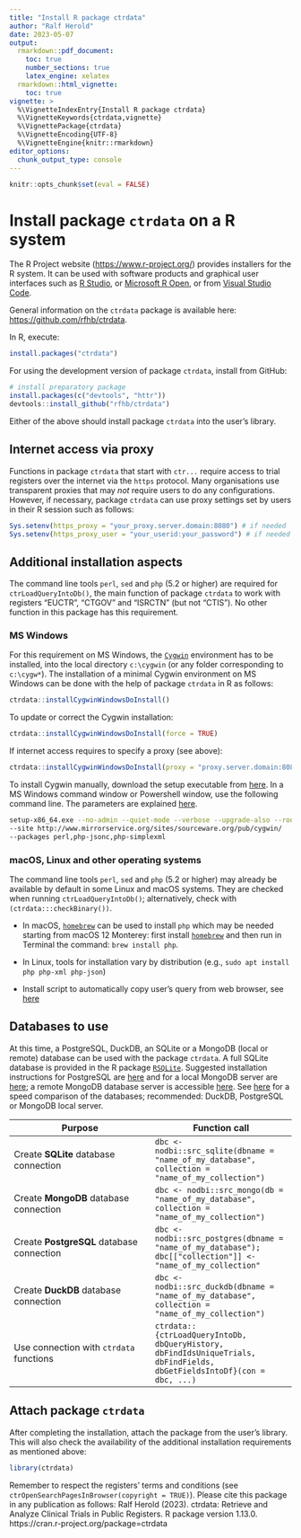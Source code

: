 ```yaml
---
title: "Install R package ctrdata"
author: "Ralf Herold"
date: 2023-05-07
output:
  rmarkdown::pdf_document:
    toc: true
    number_sections: true
    latex_engine: xelatex
  rmarkdown::html_vignette:
    toc: true
vignette: >
  %\VignetteIndexEntry{Install R package ctrdata}
  %\VignetteKeywords{ctrdata,vignette}
  %\VignettePackage{ctrdata}
  %\VignetteEncoding{UTF-8}
  %\VignetteEngine{knitr::rmarkdown}
editor_options:
  chunk_output_type: console
---
```


```r
knitr::opts_chunk$set(eval = FALSE)
```

# Install package `ctrdata` on a R system

The R Project website ([https://www.r-project.org/](https://www.r-project.org/)) provides installers for the R system. It can be used with software products and graphical user interfaces such as [R Studio](https://www.rstudio.com/products/RStudio/), or [Microsoft R Open](https://mran.microsoft.com/open/), or from [Visual Studio Code](https://marketplace.visualstudio.com/items?itemName=Ikuyadeu.r).

General information on the `ctrdata` package is available here: [https://github.com/rfhb/ctrdata](https://github.com/rfhb/ctrdata).

In R, execute:

```r
install.packages("ctrdata")
```

For using the development version of package `ctrdata`, install from GitHub:

```r
# install preparatory package
install.packages(c("devtools", "httr"))
devtools::install_github("rfhb/ctrdata")
```

Either of the above should install package `ctrdata` into the user's library.

## Internet access via proxy

Functions in package `ctrdata` that start with `ctr...` require access to trial registers over the internet via the `https` protocol. Many organisations use transparent proxies that may _not_ require users to do any configurations. However, if necessary, package `ctrdata` can use proxy settings set by users in their R session such as follows:

```r
Sys.setenv(https_proxy = "your_proxy.server.domain:8080") # if needed
Sys.setenv(https_proxy_user = "your_userid:your_password") # if needed
```

## Additional installation aspects

The command line tools `perl`, `sed` and `php` (5.2 or higher) are required for `ctrLoadQueryIntoDb()`, the main function of package `ctrdata` to work with registers "EUCTR", "CTGOV" and "ISRCTN" (but not "CTIS"). No other function in this package has this requirement.

### MS Windows

For this requirement on MS Windows, the [`Cygwin`](https://cygwin.org/install.html) environment has to be installed, into the local directory `c:\cygwin` (or any folder corresponding to `c:\cygw*`). The installation of a minimal Cygwin environment on MS Windows can be done with the help of package `ctrdata` in R as follows:

```r
ctrdata::installCygwinWindowsDoInstall()
```

To update or correct the Cygwin installation:

```r
ctrdata::installCygwinWindowsDoInstall(force = TRUE)
```

If internet access requires to specify a proxy (see above):

```r
ctrdata::installCygwinWindowsDoInstall(proxy = "proxy.server.domain:8080")
```

To install Cygwin manually, download the setup executable from [here](https://cygwin.com/install.html). In a MS Windows command window or Powershell window, use the following command line. The parameters are explained [here](https://cygwin.com/faq/faq.html#faq.setup.cli).

```bash
setup-x86_64.exe --no-admin --quiet-mode --verbose --upgrade-also --root c:/cygwin
--site http://www.mirrorservice.org/sites/sourceware.org/pub/cygwin/
--packages perl,php-jsonc,php-simplexml
```

### macOS, Linux and other operating systems

The command line tools `perl`, `sed` and `php` (5.2 or higher) may already be available by default in some Linux and macOS systems. They are checked when running `ctrLoadQueryIntoDb()`; alternatively, check with `(ctrdata:::checkBinary())`.  

- In macOS, [`homebrew`](https://brew.sh/) can be used to install `php` which may be needed starting from macOS 12 Monterey: first install [`homebrew`](https://brew.sh/) and then run in Terminal the command: `brew install php`.

- In Linux, tools for installation vary by distribution (e.g., `sudo apt install php php-xml php-json`)

- Install script to automatically copy user's query from web browser, see [here](https://github.com/rfhb/ctrdata#id_3-script-to-automatically-copy-users-query-from-web-browser)

## Databases to use

At this time, a PostgreSQL, DuckDB, an SQLite or a MongoDB (local or remote) database can be used with the package `ctrdata`. A full SQLite database is provided in the R package [`RSQLite`](https://rsqlite.r-dbi.org/). Suggested installation instructions for PostgreSQL are [here](https://www.postgresql.org/download/) and for a local MongoDB server are [here](https://docs.mongodb.com/manual/administration/install-community/); a remote MongoDB database server is accessible [here](https://www.mongodb.com/cloud/atlas). See [here](https://github.com/ropensci/nodbi#benchmark) for a speed comparison of the databases; recommended: DuckDB, PostgreSQL or MongoDB local server. 

Purpose | Function call
-------------------- | --------------------
Create **SQLite** database connection | `dbc <- nodbi::src_sqlite(dbname = "name_of_my_database", collection = "name_of_my_collection")`
Create **MongoDB** database connection | `dbc <- nodbi::src_mongo(db = "name_of_my_database", collection = "name_of_my_collection")`
Create **PostgreSQL** database connection | `dbc <- nodbi::src_postgres(dbname = "name_of_my_database"); dbc[["collection"]] <- "name_of_my_collection"`
Create **DuckDB** database connection | `dbc <- nodbi::src_duckdb(dbname = "name_of_my_database", collection = "name_of_my_collection")`
Use connection with `ctrdata` functions | `ctrdata::{ctrLoadQueryIntoDb, dbQueryHistory, dbFindIdsUniqueTrials, dbFindFields, dbGetFieldsIntoDf}(con = dbc, ...)`

## Attach package `ctrdata`

After completing the installation, attach the package from the user's library. This will also check the availability of the additional installation requirements as mentioned above:

```r
library(ctrdata)
```

Remember to respect the registers' terms and conditions (see `ctrOpenSearchPagesInBrowser(copyright = TRUE)`). Please cite this package in any publication as follows: Ralf Herold (2023). ctrdata: Retrieve and Analyze Clinical Trials in Public Registers. R package version 1.13.0. https://cran.r-project.org/package=ctrdata
